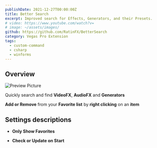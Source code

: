 ```yaml
---
publishDate: 2021-12-27T00:00:00Z
title: Better Search
excerpt: Improved search for Effects, Generators, and their Presets.
# video: https://www.youtube.com/watch?v=
# image: ~/assets/images/
github: https://github.com/RatinFX/BetterSearch
category: Vegas Pro Extension
tags:
  - custom-command
  - csharp
  - winforms
---
```


## Overview

![Preview Picture](/preview/better-search.png)

Quickly search and find **VideoFX**, **AudioFX** and **Generators**

**Add or Remove** from your **Favorite list** by **right clicking** on an **item**

## Settings descriptions

- **Only Show Favorites**

- **Check or Update on Start**

